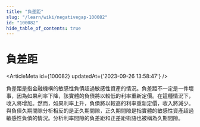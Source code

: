 ```yaml
---
title: "負差距"
slug: "/learn/wiki/negativegap-100082"
id: "100082"
hide_table_of_contents: true
---
```



# 負差距

<ArticleMeta id={100082} updatedAt={'2023-09-26 13:58:47'} />
<div className='border-solid border-b border-t-0 my-4 border-[var(--ifm-color-gray-300)]' />

負差距是指金融機構的敏感性負債超過敏感性資產的情況。負差距不一定是一件壞事，因為如果利率下降，該實體的負債將以較低的利率重新定價。在這種情況下，收入將增加。然而，如果利率上升，負債將以較高的利率重新定價，收入將減少。與負債久期間隙分析相反的是正久期間隙，正久期間隙是指實體的敏感性資產超過敏感性負債的情況。分析利率間隙的負差距和正差距術語也被稱為久期間隙。
